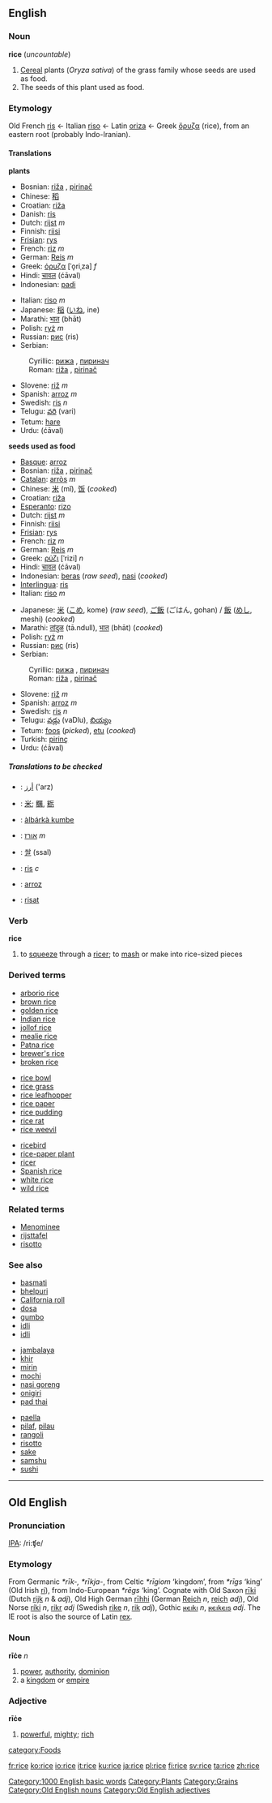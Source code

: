 ==English==

{{Wikipedia}}
===Noun===
'''rice''' (''uncountable'')

#<!--DefNOryza_sativa-->[[Cereal]] plants (''Oryza sativa'') of the grass family whose seeds are used as food.
#<!--DefNOryza_sativa_seed-->The seeds of this plant used as food.

===Etymology===
Old French [[ris]] ← Italian [[riso]] ← Latin [[oriza]] ← Greek [[ὄρυζα]] (rice), from an eastern root (probably Indo-Iranian).

====Translations====

<!--DefNOryza_sativa-->'''plants'''
{{top}}
*Bosnian: [[riža#Bosnian|riža]] {{f}}, [[pirinač#Bosnian|pirinač]] {{m}}
*Chinese: [[稻]]
*Croatian: [[riža#Croatian|riža]] {{f}}
*Danish: [[ris]]
*Dutch: [[rijst]] ''m''
*Finnish: [[riisi]]
*[[Frisian]]: [[rys]]
*French: [[riz]] ''m''
*German: [[Reis]] ''m''
*Greek: [[όρυζα]] [ˈo̞riˌza] ''f''
*Hindi: [[चावल]] (ćāval)
*Indonesian: [[padi]]
{{mid}}
*Italian: [[riso]] ''m''
*Japanese: [[稲]] ([[いね]], ine)
*Marathi: [[भात]] (bhāt)
*Polish: [[ryż]] ''m''
*Russian: [[рис]] (ris) {{m}}
*Serbian:
:Cyrillic: [[рижа#Serbian|рижа]] {{f}}, [[пиринач#Serbian|пиринач]] {{m}}
:Roman: [[riža#Serbian|riža]] {{f}}, [[pirinač#Serbian|pirinač]] {{m}}
*Slovene: [[riž]] ''m''
*Spanish: [[arroz]] ''m''
*Swedish: [[ris]] ''n''
*Telugu: [[వరి]] (vari)
*Tetum: [[hare]]
*Urdu: {{URchar|[[چاول]]}} (ćāval)
{{bottom}}

<!--DefNOryza_sativa_seed-->'''seeds used as food'''
{{top}}
*[[Basque]]: [[arroz]]
*Bosnian: [[riža#Bosnian|riža]] {{f}}, [[pirinač#Bosnian|pirinač]] {{m}}
*[[Catalan]]: [[arròs]] ''m''
*Chinese: [[米]] (mǐ), [[饭]] (''cooked'')
*Croatian: [[riža#Croatian|riža]] {{f}}
*[[Esperanto]]: [[rizo]]
*Dutch: [[rijst]] ''m''
*Finnish: [[riisi]]
*[[Frisian]]: [[rys]]
*French: [[riz]] ''m''
*German: [[Reis]] ''m''
*Greek: [[ρύζι]] [ˈrizi] ''n''
*Hindi: [[चावल]] (ćāval)
*Indonesian: [[beras]] (''raw seed''), [[nasi]] (''cooked'')
*[[Interlingua]]: [[ris]]
*Italian: [[riso]] ''m''
{{mid}}
*Japanese: [[米]] ([[こめ]], kome) (''raw seed''), [[ご飯]] (ごはん, gohan) / [[飯]] ([[めし]], meshi) (''cooked'')
*Marathi: [[तांदुळ]] (tā.ndull), [[भात]] (bhāt) (''cooked'')
*Polish: [[ryż]] ''m''
*Russian: [[рис]] (ris) {{m}}
*Serbian:
:Cyrillic: [[рижа#Serbian|рижа]] {{f}}, [[пиринач#Serbian|пиринач]] {{m}}
:Roman: [[riža#Serbian|riža]] {{f}}, [[pirinač#Serbian|pirinač]] {{m}}
*Slovene: [[riž]] ''m''
*Spanish: [[arroz]] ''m''
*Swedish: [[ris]] ''n''
*Telugu: [[వడ్లు]] (vaDlu), [[బియ్యం]]
*Tetum: [[foos]] (''picked''), [[etu]] (''cooked'')
*Turkish: [[pirinç]]
*Urdu: {{URchar|[[چاول]]}} (ćāval)
{{bottom}}

=====Translations to be checked=====
<!--Remove this section once all of the translations below have been moved into the tables above.-->
{{checktrans}}

*{{ttbc|Arabic}}: [[أرز]] ('arz)
*{{ttbc|CJKV Characters}}: [[米]]; [[糲]], [[粝]]
*{{ttbc|Hausa}}: [[àlbárkà kumbe]]
*{{ttbc|Hebrew}}: [[אורז]] ''m''
*{{ttbc|Korean}}: [[쌀]] (ssal)
*{{ttbc|Norwegian}}: [[ris]] ''c''
*{{ttbc|Portuguese}}: [[arroz]]
*{{ttbc|Volapük}}: [[risat]]

===Verb===
'''rice'''

#<!--VTrSqueeze-->to [[squeeze]] through a [[ricer]]; to [[mash]] or make into rice-sized pieces

===Derived terms===
{{3column-top}}
*[[arborio rice]]
*[[brown rice]]
*[[golden rice]]
*[[Indian rice]]
*[[jollof rice]]
*[[mealie rice]]
*[[Patna rice]]
*[[brewer's rice]]
*[[broken rice]]
{{3column-mid}}
*[[rice bowl]]
*[[rice grass]]
*[[rice leafhopper]]
*[[rice paper]]
*[[rice pudding]]
*[[rice rat]]
*[[rice weevil]]
{{3column-mid}}
*[[ricebird]]
*[[rice-paper plant]]
*[[ricer]]
*[[Spanish rice]]
*[[white rice]]
*[[wild rice]]
{{3column-end}}

===Related terms===
*[[Menominee]]
*[[rijsttafel]]
*[[risotto]]

===See also===
{{3column-top}}
*[[basmati]]
*[[bhelpuri]]
*[[California roll]]
*[[dosa]]
*[[gumbo]]
*[[idli]]
*[[idli]]
{{3column-mid}}
*[[jambalaya]]
*[[khir]]
*[[mirin]]
*[[mochi]]
*[[nasi goreng]]
*[[onigiri]]
*[[pad thai]]
{{3column-mid}}
*[[paella]]
*[[pilaf]], [[pilau]]
*[[rangoli]]
*[[risotto]]
*[[sake]]
*[[samshu]]
*[[sushi]]
{{3column-end}}

----

==Old English==
===Pronunciation===
[[IPA]]: /ri:ʧe/
===Etymology===
From Germanic ''*rīk-, *rīkja-'', from Celtic ''*rīgiom'' ‘kingdom’, from ''*rīgs'' ‘king’ (Old Irish [[rí]]), from Indo-European ''*rēgs'' ‘king’.  Cognate with Old Saxon [[riki|rīki]] (Dutch [[rijk]] ''n'' & ''adj''), Old High German [[rihhi|rīhhi]] (German [[Reich]] ''n'', [[reich]] ''adj''), Old Norse [[riki|ríki]] ''n'', [[rikr]] ''adj'' (Swedish [[rike]] ''n'', [[rik]] ''adj''), Gothic [[𐍂𐌴𐌹𐌺𐌹]] ''n'', [[𐍂𐌴𐌹𐌺𐌴𐌹𐍃]] ''adj''.  The IE root is also the source of Latin [[rex]].

===Noun===
'''rīċe''' ''n''
# [[power]], [[authority]], [[dominion]]
# a [[kingdom]] or [[empire]]

===Adjective===
'''rīċe'''
# [[powerful]], [[mighty]]; [[rich]]

[[Category:1000 English basic words]]
[[category:Foods]]
[[Category:Plants]]
[[Category:Grains]]
[[Category:Old English nouns]]
[[Category:Old English adjectives]]

[[fr:rice]]
[[ko:rice]]
[[io:rice]]
[[it:rice]]
[[ku:rice]]
[[ja:rice]]
[[pl:rice]]
[[fi:rice]]
[[sv:rice]]
[[ta:rice]]
[[zh:rice]]
